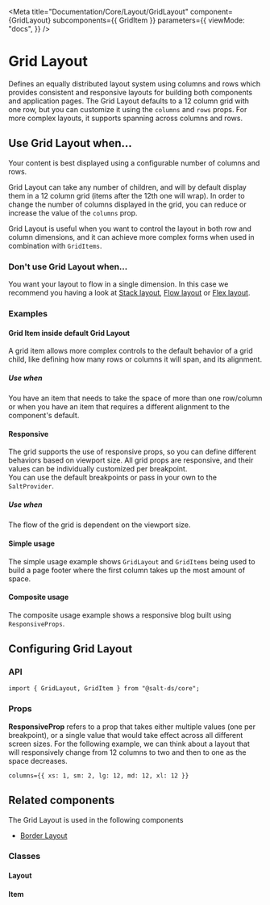 
<Meta
  title="Documentation/Core/Layout/GridLayout"
  component={GridLayout}
  subcomponents={{ GridItem }}
  parameters={{
    viewMode: "docs",
  }}
/>

# Grid Layout

Defines an equally distributed layout system using columns and rows which provides consistent and responsive layouts for building both components and application pages.
The Grid Layout defaults to a 12 column grid with one row, but you can customize it using the `columns` and `rows` props.
For more complex layouts, it supports spanning across columns and rows.

<Canvas>
  <Story id="core-layout-grid-layout--default" />
</Canvas>

## Use Grid Layout when...

Your content is best displayed using a configurable number of columns and rows.

Grid Layout can take any number of children, and will by default display them in a 12 column grid (items after the 12th one will wrap).
In order to change the number of columns displayed in the grid, you can reduce or increase the value of the `columns` prop.

Grid Layout is useful when you want to control the layout in both row and column dimensions, and it can achieve more complex forms when used in combination with `GridItems`.

### Don't use Grid Layout when...

You want your layout to flow in a single dimension. In this case we recommend you having a look at [Stack layout](?path=/docs/documentation-core-layout-stack-layout--page), [Flow layout](?path=/docs/documentation-core-layout-flow-layout--page) or [Flex layout](?path=/docs/documentation-core-layout-flex-layout--page).

### Examples

#### Grid Item inside default Grid Layout

A grid item allows more complex controls to the default behavior of a grid child, like defining how many rows or columns it will span, and its alignment.

##### Use when

You have an item that needs to take the space of more than one row/column or when you have an item that requires a different alignment to the component's default.

<Canvas>
  <Story id="core-layout-grid-layout-griditem--grid-item-wrapper" />
</Canvas>

#### Responsive

The grid supports the use of responsive props, so you can define different behaviors based on viewport size.
All grid props are responsive, and their values can be individually customized per breakpoint.  
You can use the default breakpoints or pass in your own to the `SaltProvider`.

##### Use when

The flow of the grid is dependent on the viewport size.

<Canvas>
  <Story id="core-layout-grid-layout--responsive-view-with-custom-breakpoints" />
</Canvas>

#### Simple usage

The simple usage example shows `GridLayout` and `GridItems` being used to build a page footer where the first column takes up the most amount of space.

<Canvas>
  <Story id="core-layout-grid-layout--footer" />
</Canvas>

#### Composite usage

The composite usage example shows a responsive blog built using `ResponsiveProps`.

<Canvas>
  <Story id="core-layout-grid-layout--composite" />
</Canvas>

## Configuring Grid Layout

### API

```
import { GridLayout, GridItem } from "@salt-ds/core";
```

### Props

**ResponsiveProp** refers to a prop that takes either multiple values (one per breakpoint), or a single value that would take effect across all different screen sizes.
For the following example, we can think about a layout that will responsively change from 12 columns to two and then to one as the space decreases.

```
columns={{ xs: 1, sm: 2, lg: 12, md: 12, xl: 12 }}
```

<ArgsTable of={GridLayout} />

## Related components

The Grid Layout is used in the following components

- [Border Layout](?path=/docs/documentation-core-layout-border-layout--page)

### Classes

#### Layout

<CSSClassTable of={GridLayout} />

#### Item

<CSSClassTable of={GridItem} />

<HelpAndSupport />
